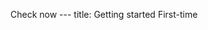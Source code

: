 Check now ---
title: Getting started
First-time 

<!MBAHu-- edit the output of Index in `src/nav-base.yml` -->
<Index />
